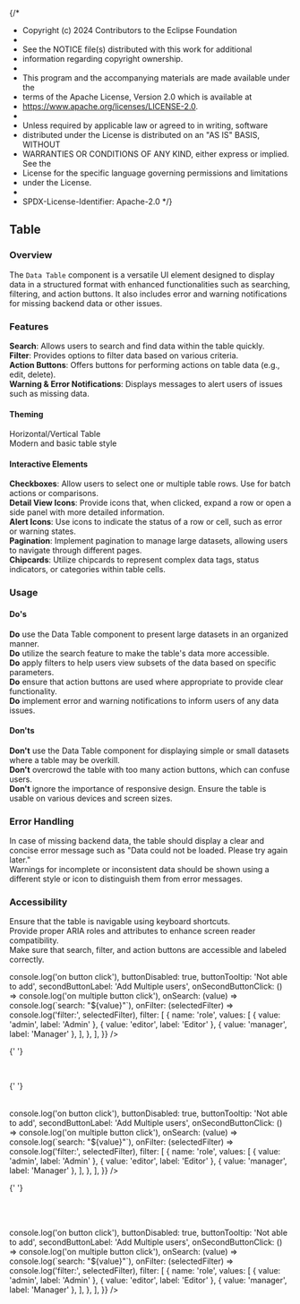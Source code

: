 {/*
* Copyright (c) 2024 Contributors to the Eclipse Foundation
*
* See the NOTICE file(s) distributed with this work for additional
* information regarding copyright ownership.
*
* This program and the accompanying materials are made available under the
* terms of the Apache License, Version 2.0 which is available at
* https://www.apache.org/licenses/LICENSE-2.0.
*
* Unless required by applicable law or agreed to in writing, software
* distributed under the License is distributed on an "AS IS" BASIS, WITHOUT
* WARRANTIES OR CONDITIONS OF ANY KIND, either express or implied. See the
* License for the specific language governing permissions and limitations
* under the License.
*
* SPDX-License-Identifier: Apache-2.0
*/}


<Meta title="Design Guidelines/Table" />

## Table

### Overview

The `Data Table` component is a versatile UI element designed to display data in a structured format with enhanced functionalities such as searching, filtering, and action buttons. It also includes error and warning notifications for missing backend data or other issues.

### Features

<b>Search</b>: Allows users to search and find data within the table quickly.\
<b>Filter</b>: Provides options to filter data based on various criteria.\
<b>Action Buttons</b>: Offers buttons for performing actions on table data
(e.g., edit, delete).\
<b>Warning & Error Notifications</b>: Displays messages to alert users of issues
such as missing data.

#### Theming

Horizontal/Vertical Table\
Modern and basic table style

#### Interactive Elements

<b>Checkboxes</b>: Allow users to select one or multiple table rows. Use for
batch actions or comparisons.\
<b>Detail View Icons</b>: Provide icons that, when clicked, expand a row or open
a side panel with more detailed information.\
<b>Alert Icons</b>: Use icons to indicate the status of a row or cell, such as
error or warning states.\
<b>Pagination</b>: Implement pagination to manage large datasets, allowing users
to navigate through different pages.\
<b>Chipcards</b>: Utilize chipcards to represent complex data tags, status
indicators, or categories within table cells.

### Usage

#### Do's

<b>Do</b> use the Data Table component to present large datasets in an organized
manner.\
<b>Do</b> utilize the search feature to make the table's data more accessible.\
<b>Do</b> apply filters to help users view subsets of the data based on specific
parameters.\
<b>Do</b> ensure that action buttons are used where appropriate to provide clear
functionality.\
<b>Do</b> implement error and warning notifications to inform users of any data
issues.

#### Don'ts

<b>Don't</b> use the Data Table component for displaying simple or small
datasets where a table may be overkill.\
<b>Don't</b> overcrowd the table with too many action buttons, which can confuse
users.\
<b>Don't</b> ignore the importance of responsive design. Ensure the table is
usable on various devices and screen sizes.

### Error Handling

In case of missing backend data, the table should display a clear and concise error message such as "Data could not be loaded. Please try again later."\
Warnings for incomplete or inconsistent data should be shown using a different style or icon to distinguish them from error messages.

### Accessibility

Ensure that the table is navigable using keyboard shortcuts.\
Provide proper ARIA roles and attributes to enhance screen reader compatibility.\
Make sure that search, filter, and action buttons are accessible and labeled correctly.

<SharedThemeProvider>
<SharedCssBaseline />
<Table 
  autoHeight={true}
  columnHeaderHeight={76}
  rowHeight={76}
  hideFooter={true}
  disableColumnFilter={true}
  disableColumnMenu={true}
  disableColumnSelector={true}
  disableDensitySelector={true}
  disableSelectionOnClick={true}
  checkboxSelection={true}
  loading={false}
  hasBorder={true}
  columnHeaderHeight={76}
  rowHeight={76}
  columnHeadersBackgroundColor={'#fff'}
  searchPlaceholder={'Search by username'}
  noRowsMsg={'No rows'}
  columns={[
  {
    field: 'name',
    headerName: 'Name',
    description: 'Name of the user',
    flex: 2
  },
  { field: 'company', headerName: 'Company', flex: 2 },
  {
    field: 'email',
    headerName: 'Email address',
    flex: 4
  },
  { field: 'note', headerName: 'Note', flex: 5 },
  {
    field: 'role',
    headerName: 'Role',
    flex: 1
  }]}
  rows={TestRows}
  title={'Table with toolbar'}
  toolbarVariant={'premium'}
  toolbar={{
    buttonLabel: 'Add user',
    onButtonClick: () => console.log('on button click'),
    buttonDisabled: true,
    buttonTooltip: 'Not able to add',
    secondButtonLabel: 'Add Multiple users',
    onSecondButtonClick: () => console.log('on multiple button click'),
    onSearch: (value) => console.log(`search: "${value}"`),
    onFilter: (selectedFilter) => console.log('filter:', selectedFilter),
    filter: [
      {
        name: 'role',
        values: [
          { value: 'admin', label: 'Admin' },
          { value: 'editor', label: 'Editor' },
          { value: 'manager', label: 'Manager' },
        ],
      },
    ],
  }}
 />

{' '}

<br />

{' '}

<Table
  autoHeight={true}
  columnHeaderHeight={76}
  rowHeight={76}
  hideFooter={true}
  disableColumnFilter={true}
  disableColumnMenu={true}
  disableColumnSelector={true}
  disableDensitySelector={true}
  disableSelectionOnClick={true}
  checkboxSelection={true}
  loading={false}
  hasBorder={true}
  columnHeaderHeight={76}
  rowHeight={76}
  columnHeadersBackgroundColor={'#fff'}
  searchPlaceholder={'Search by username'}
  noRowsMsg={'No rows'}
  error={{
    status: 500,
  }}
  columns={[
    {
      field: 'name',
      headerName: 'Name',
      description: 'Name of the user',
      flex: 2,
    },
    { field: 'company', headerName: 'Company', flex: 2 },
    {
      field: 'email',
      headerName: 'Email address',
      flex: 4,
    },
    { field: 'note', headerName: 'Note', flex: 5 },
    {
      field: 'role',
      headerName: 'Role',
      flex: 1,
    },
  ]}
  rows={[]}
  title={'Table with toolbar'}
  toolbarVariant={'premium'}
  toolbar={{
    buttonLabel: 'Add user',
    onButtonClick: () => console.log('on button click'),
    buttonDisabled: true,
    buttonTooltip: 'Not able to add',
    secondButtonLabel: 'Add Multiple users',
    onSecondButtonClick: () => console.log('on multiple button click'),
    onSearch: (value) => console.log(`search: "${value}"`),
    onFilter: (selectedFilter) => console.log('filter:', selectedFilter),
    filter: [
      {
        name: 'role',
        values: [
          { value: 'admin', label: 'Admin' },
          { value: 'editor', label: 'Editor' },
          { value: 'manager', label: 'Manager' },
        ],
      },
    ],
  }}
/>

{' '}

<br />

 <Table 
  autoHeight={true}
  columnHeaderHeight={76}
  rowHeight={76}
  hideFooter={true}
  disableColumnFilter={true}
  disableColumnMenu={true}
  disableColumnSelector={true}
  disableDensitySelector={true}
  disableSelectionOnClick={true}
  checkboxSelection={true}
  loading={false}
  hasBorder={true}
  columnHeaderHeight={76}
  rowHeight={76}
  columnHeadersBackgroundColor={'#fff'}
  searchPlaceholder={'Search by username'}
  noRowsMsg={'No rows'}
  error={{
    status: 400
  }}
  columns={[
  {
    field: 'name',
    headerName: 'Name',
    description: 'Name of the user',
    flex: 2
  },
  { field: 'company', headerName: 'Company', flex: 2 },
  {
    field: 'email',
    headerName: 'Email address',
    flex: 4
  },
  { field: 'note', headerName: 'Note', flex: 5 },
  {
    field: 'role',
    headerName: 'Role',
    flex: 1
  }]}
  rows={[]}
  title={'Table with toolbar'}
  toolbarVariant={'premium'}
  toolbar={{
    buttonLabel: 'Add user',
    onButtonClick: () => console.log('on button click'),
    buttonDisabled: true,
    buttonTooltip: 'Not able to add',
    secondButtonLabel: 'Add Multiple users',
    onSecondButtonClick: () => console.log('on multiple button click'),
    onSearch: (value) => console.log(`search: "${value}"`),
    onFilter: (selectedFilter) => console.log('filter:', selectedFilter),
    filter: [
      {
        name: 'role',
        values: [
          { value: 'admin', label: 'Admin' },
          { value: 'editor', label: 'Editor' },
          { value: 'manager', label: 'Manager' },
        ],
      },
    ],
  }}
 />
</SharedThemeProvider>
